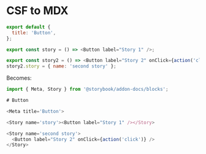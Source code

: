 
<Meta title="LEARN|CSF to MDX" />

# CSF to MDX

```js
export default {
  title: 'Button',
};

export const story = () => <Button label="Story 1" />;

export const story2 = () => <Button label="Story 2" onClick={action('click')} />;
story2.story = { name: 'second story' };
```

Becomes:

```js
import { Meta, Story } from '@storybook/addon-docs/blocks';

# Button

<Meta title='Button'>

<Story name='story'><Button label="Story 1" /></Story>

<Story name='second story'>
  <Button label="Story 2" onClick={action('click')} />
</Story>
```